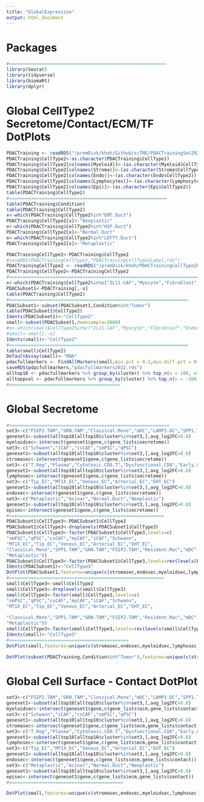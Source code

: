 ```yaml
---
title: "GlobalExpression"
output: html_document
---
```


# Packages
```r
#==========================================================
library(Seurat)
library(tidyverse)  
library(biomaRt)
library(dplyr)
```

# Global CellType2 Secretome/Contact/ECM/TF DotPlots
```r
PDACTraining <- readRDS("/premDisk/khoh/Github/scTME/PDACTrainingSet2021v3.rds")
PDACTraining$CellType2<-as.character(PDACTraining$CellType1)
PDACTraining$CellType2[colnames(Myeloid)]<-(as.character(Myeloid$CellType2))
PDACTraining$CellType2[colnames(Stroma)]<-(as.character(Stroma$CellType2))
PDACTraining$CellType2[colnames(Endo)]<-(as.character(Endo$CellType2))
PDACTraining$CellType2[colnames(Lymphocytes)]<-(as.character(Lymphocytes$CellType2))
PDACTraining$CellType2[colnames(Epi)]<-(as.character(Epi$CellType2))
table(PDACTraining$CellType2)
#==========================================================
table(PDACTraining$Condition)
table(PDACTraining$CellType2)
x<-which(PDACTraining$CellType2%in%"EMT.Duct")
PDACTraining$CellType2[x]<-"Neoplastic"
x<-which(PDACTraining$CellType2%in%"HSP.Duct")
PDACTraining$CellType2[x]<-"Normal.Duct"
x<-which(PDACTraining$CellType2%in%"LEFTY.Duct")
PDACTraining$CellType2[x]<-"Metaplastic"

PDACTrainingCellType2<-PDACTraining$CellType2
#saveRDS(PDACTrainingCellType2,"PDACTrainingCellType2Label.rds")
PDACTrainingCellType2 <- readRDS("/premDisk/khoh/PDACTrainingCellType2Label.rds")
PDACTraining$CellType2<-PDACTrainingCellType2
#========================================================================
x<-which(PDACTraining$CellType2%in%c("IL11.CAF","Myocyte","Fibroblast","Endocrine","Prolif.Lymph","Progenitor.Lymph"))
PDACSubset1<-PDACTraining[,-x]
table(PDACTraining$CellType2)
#==================================================================
PDACSubset1<-subset(PDACSubset1,Condition%in%"Tumor")
table(PDACSubset1$CellType2)
Idents(PDACSubset1)<-"CellType2"
small<-subset(PDACSubset1,downsample=3000)
#x<-which(small$CellType2%in%c("IL11.CAF","Myocyte","Fibroblast","Endocrine","HSP.Mac","MT1X.Mac","Prolif.Lymph","Prolif.Mac","Progenitor.Lymph"))
#small<-small[,-x]
Idents(small)<-"CellType2"
#==================================================================
table(small$CellType2)
DefaultAssay(small)<-"RNA"
pdacfullmarkers <- FindAllMarkers(small,min.pct = 0.2,min.diff.pct = 0.1,test.use = "MAST",only.pos = F)
saveRDS(pdacfullmarkers,"pdacfullmarkers2022.rds")
alltop10 <- pdacfullmarkers %>% group_by(cluster) %>% top_n(n = 100, wt = avg_log2FC)
alltoppval <- pdacfullmarkers %>% group_by(cluster) %>% top_n(n = -100, wt = p_val_adj)
#=========================================
```


# Global Secretome
```r
#===========================================================
set3<-c("FSIP2.TAM","GRN.TAM","Classical.Mono","mDC","LAMP3.DC","SPP1.TAM","Resident.Mac")
geneset1<-subset(alltop10[alltop10$cluster%in%set3,],avg_log2FC>0.8)
myeloidsec<-intersect(geneset1$gene,c(gene_lists$secretome))
set3<-c("Schwann","iCAF","csCAF","smPSC","qPSC")
geneset1<-subset(alltop10[alltop10$cluster%in%set3,],avg_log2FC>0.8)
stromasec<-intersect(geneset1$gene,c(gene_lists$secretome))
set3<-c("T.Reg","Plasma","Cytotoxic.CD8.T","Dysfunctional.CD8","Early.CD8","Naive.CD4.T.Cell","Immature.B.Cell","Mem.B.Cell")
geneset1<-subset(alltop10[alltop10$cluster%in%set3,],avg_log2FC>0.8)
lymphosec<-intersect(geneset1$gene,c(gene_lists$secretome))
set3<-c("Tip_EC","MT1X_EC","Venous_EC","Arterial_EC","EHT_EC")
geneset1<-subset(alltop10[alltop10$cluster%in%set3,],avg_log2FC>0.8)
endosec<-intersect(geneset1$gene,c(gene_lists$secretome))
set3<-c("Metaplastic","Acinar","Normal.Duct","Neoplastic")
geneset1<-subset(alltop10[alltop10$cluster%in%set3,],avg_log2FC>0.8)
episec<-intersect(geneset1$gene,c(gene_lists$secretome))
#=========================================================
PDACSubset1$CellType3<-PDACSubset1$CellType2
PDACSubset1$CellType3<-droplevels(PDACSubset1$CellType3)
PDACSubset1$CellType3<-factor(PDACSubset1$CellType3,levels=c(
"smPSC","qPSC","csCAF","myCAF","iCAF","Schwann",
"MT1X_EC","Tip_EC","Venous_EC","Arterial_EC","EHT_EC",
"Classical.Mono","SPP1.TAM","GRN.TAM","FSIP2.TAM","Resident.Mac","mDC","LAMP3.DC","Naive.CD4.T.Cell","Early.CD8","Dysfunctional.CD8","Cytotoxic.CD8.T","T.Reg","Immature.B.Cell","Mem.B.Cell","Plasma","Neoplastic","Normal.Duct","Acinar",
"Metaplastic"))
PDACSubset1$CellType3<-factor(PDACSubset1$CellType3,levels=rev(levels(PDACSubset1$CellType3)))
Idents(PDACSubset1)<-"CellType3"
DotPlot(PDACSubset1,features=unique(c(stromasec,endosec,myeloidsec,lymphosec,episec)),cluster.idents=F,col.min=0.1,col.max=8,dot.min=0.1,scale.by = "size",dot.scale=6,cols=c("ghostwhite","blue"))+theme(axis.text.x = element_text(angle = 90,  hjust = 1))
#=========================================================
small$CellType3<-small$CellType2
small$CellType3<-droplevels(small$CellType3)
small$CellType3<-factor(small$CellType3,levels=c(
"smPSC","qPSC","csCAF","myCAF","iCAF","Schwann",
"MT1X_EC","Tip_EC","Venous_EC","Arterial_EC","EHT_EC",
 
"Classical.Mono","SPP1.TAM","GRN.TAM","FSIP2.TAM","Resident.Mac","mDC","LAMP3.DC","Naive.CD4.T.Cell","Early.CD8","Dysfunctional.CD8","Cytotoxic.CD8.T","T.Reg","Immature.B.Cell","Mem.B.Cell","Plasma","Neoplastic","Normal.Duct","Acinar",
"Metaplastic"))
small$CellType3<-factor(small$CellType3,levels=rev(levels(small$CellType3)))
Idents(small)<-"CellType3"
#============================================
DotPlot(small,features=unique(c(stromasec,endosec,myeloidsec,lymphosec,episec)),cluster.idents=F,col.min=0,col.max=6,dot.min=0.01,scale.by = "size",dot.scale=6,cols=c("ghostwhite","blue"))+theme(axis.text.x = element_text(angle = 90,  hjust = 1))

DotPlot(subset(PDACTraining,Condition%in%"Tumor"),features=unique(c(stromasec,endosec,myeloidsec,lymphosec,episec)),cluster.idents=F,dot.scale=6)+theme(axis.text.x = element_text(angle = 90,  hjust = 1))
```

# Global Cell Surface - Contact DotPlot
```r
set3<-c("FSIP2.TAM","GRN.TAM","Classical.Mono","mDC","LAMP3.DC","SPP1.TAM","Resident.Mac")
geneset1<-subset(alltop10[alltop10$cluster%in%set3,],avg_log2FC>0.8)
myeloidsec<-intersect(geneset1$gene,c(gene_lists$ecm,gene_lists$contact))
set3<-c("Schwann","iCAF","csCAF","smPSC","qPSC")
geneset1<-subset(alltop10[alltop10$cluster%in%set3,],avg_log2FC>0.8)
stromasec<-intersect(geneset1$gene,c(gene_lists$ecm,gene_lists$contact))
set3<-c("T.Reg","Plasma","Cytotoxic.CD8.T","Dysfunctional.CD8","Early.CD8","Naive.CD4.T.Cell","Immature.B.Cell","Mem.B.Cell")
geneset1<-subset(alltop10[alltop10$cluster%in%set3,],avg_log2FC>0.8)
lymphosec<-intersect(geneset1$gene,c(gene_lists$ecm,gene_lists$contact))
set3<-c("Tip_EC","MT1X_EC","Venous_EC","Arterial_EC","EHT_EC")
geneset1<-subset(alltop10[alltop10$cluster%in%set3,],avg_log2FC>0.8)
endosec<-intersect(geneset1$gene,c(gene_lists$ecm,gene_lists$contact))
set3<-c("Metaplastic","Acinar","Normal.Duct","Neoplastic")
geneset1<-subset(alltop10[alltop10$cluster%in%set3,],avg_log2FC>0.8)
episec<-intersect(geneset1$gene,c(gene_lists$ecm,gene_lists$contact))
#==========================================

DotPlot(small,features=unique(c(stromasec,endosec,myeloidsec,lymphosec,episec)),cluster.idents=F,col.min=0,col.max=6,dot.min=0.01,scale.by = "size",dot.scale=6,cols=c("ghostwhite","blue"))+theme(axis.text.x = element_text(angle = 90,  hjust = 1))

```
